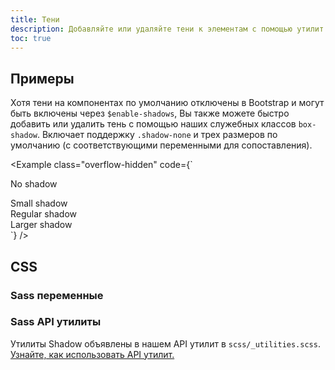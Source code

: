 ```yaml
---
title: Тени
description: Добавляйте или удаляйте тени к элементам с помощью утилит box-shadow.
toc: true
---
```


## Примеры

Хотя тени на компонентах по умолчанию отключены в Bootstrap и могут быть включены через `$enable-shadows`, Вы также можете быстро добавить или удалить тень с помощью наших служебных классов `box-shadow`. Включает поддержку `.shadow-none` и трех размеров по умолчанию (с соответствующими переменными для сопоставления).

<Example class="overflow-hidden" code={`<div class="shadow-none p-3 mb-5 bg-body-tertiary rounded">No shadow</div>
<div class="shadow-sm p-3 mb-5 bg-body-tertiary rounded">Small shadow</div>
<div class="shadow p-3 mb-5 bg-body-tertiary rounded">Regular shadow</div>
<div class="shadow-lg p-3 mb-5 bg-body-tertiary rounded">Larger shadow</div>`} />

## CSS

### Sass переменные

<ScssDocs name="box-shadow-variables" file="scss/_variables.scss" />

### Sass API утилиты

Утилиты Shadow объявлены в нашем API утилит в `scss/_utilities.scss`. [Узнайте, как использовать API утилит.]([[docsref:/utilities/api#using-the-api]])

<ScssDocs name="utils-shadow" file="scss/_utilities.scss" />
